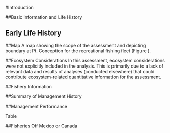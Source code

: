 <!-- ***********INTRODUCTION SECTION*************************************** -->

#Introduction

##Basic Information and Life History



## Early Life History


##Map
A map showing the scope of the assessment and depicting boundary at Pt. Conception for 
the recreational fishing fleet (Figure \ref{fig:assess_region_map}).

##Ecosystem Considerations
In this assessment, ecosystem considerations were not explicitly included in the analysis. 
This is primarily due to a lack of relevant data and results of analyses (conducted elsewhere) 
that could contribute ecosystem-related quantitative information for the assessment.


##Fishery Information



##Summary of Management History



##Management Performance

Table \ref{tab:mnmgt_perform}


##Fisheries Off Mexico or Canada


